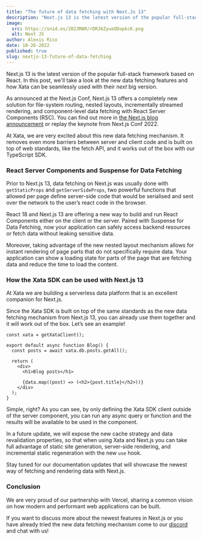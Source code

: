 ```yaml
---
title: "The future of data fetching with Next.Js 13"
description: "Next.js 13 is the latest version of the popular full-stack framework based on React. In this post, we'll take a look at the new data fetching features and how Xata can be seamlessly used with their next big version."
image:
  src: https://snid.es/2023MAR/rDRJ6ZyueODopkcK.png
  alt: Next JS
author: Alexis Rico
date: 10-26-2022
published: true
slug: nextjs-13-future-of-data-fetching
---
```


Next.js 13 is the latest version of the popular full-stack framework based on React. In this post, we'll take a look at the new data fetching features and how Xata can be seamlessly used with their *next* big version.

As announced at the Next.js Conf, Next.js 13 offers a completely new solution for file-system routing, nested layouts, incrementally streamed rendering, and component-level data fetching with React Server Components (RSC). You can find out more in [the Next.js blog announcement](https://nextjs.org/blog/next-13) or replay the keynote from Next.js Conf 2022.

At Xata, we are very excited about this new data fetching mechanism. It removes even more barriers between server and client code and is built on top of web standards, like the fetch API, and it works out of the box with our TypeScript SDK.

### React Server Components and Suspense for Data Fetching

Prior to Next.js 13, data fetching on Next.js was usually done with `getStaticProps` and `getServerSideProps`, two powerful functions that allowed per page define server-side code that would be serialised and sent over the network to the user’s react code in the browser.

React 18 and Next.js 13 are offering a new way to build and run React Components either on the client or the server. Paired with Suspense for Data Fetching, now your application can safely access backend resources or fetch data without leaking sensitive data.

Moreover, taking advantage of the new nested layout mechanism allows for instant rendering of page parts that do not specifically require data. Your application can show a loading state for parts of the page that are fetching data and reduce the time to load the content.

### How the Xata SDK can be used with Next.js 13

At Xata we are building a serverless data platform that is an excellent companion for Next.js.

Since the Xata SDK is built on top of the same standards as the new data fetching mechanism from Next.js 13, you can already use them together and it will work out of the box. Let’s see an example!

```tsx
const xata = getXataClient();

export default async function Blog() {
  const posts = await xata.db.posts.getAll();

  return (
    <div>
      <h1>Blog posts</h1>

      {data.map((post) => (<h2>{post.title}</h2>))}
    </div>
  );
}
```

Simple, right? As you can see, by only defining the Xata SDK client outside of the server component, you can run any async query or function and the results will be available to be used in the component.

In a future update, we will expose the new cache strategy and data revalidation properties, so that when using Xata and Next.js you can take full advantage of static site generation, server-side rendering, and incremental static regeneration with the new `use` hook.

Stay tuned for our documentation updates that will showcase the newest way of fetching and rendering data with Next.js.

### Conclusion

We are very proud of our partnership with Vercel, sharing a common vision on how modern and performant web applications can be built.

If you want to discuss more about the newest features in Next.js or you have already tried the new data fetching mechanism come to our [discord](http://xata.io/discord) and chat with us!
